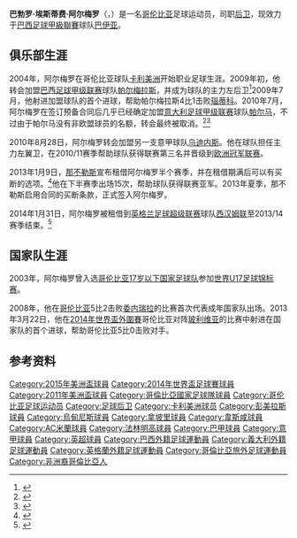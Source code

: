 {{noteta|G1=足球|G2=意甲|G3=EPL|G4=南美球會|G5=uefa
|1=zh-hans:巴勃罗;zh-hk:柏保路;zh-tw:巴勃羅;
|2=zh-hans:阿尔梅罗;zh-hk:艾美路;zh-tw:阿爾梅羅;}}

{{infobox Football biography
| name = 巴勃罗·阿尔梅罗<br>Pablo Armero
| image =  Brazil and Colombia match at the FIFA World Cup 2014-07-04 (9) Recorte.jpg
| fullname = Pablo Estifer Armero<ref>{{Cite news|title=Premier League Clubs submit Squad Lists|url=http://www.premierleague.com/content/dam/premierleague/site-content/News/publications/squad-lists/Premier-League-Squad-Lists-January-2014.pdf|publisher=Premier League|format=PDF|page=40|date=4 February 2014|accessdate=9 February 2014|archive-date=2014-03-16|archive-url=https://web.archive.org/web/20140316063138/http://www.premierleague.com/content/dam/premierleague/site-content/News/publications/squad-lists/Premier-League-Squad-Lists-January-2014.pdf|dead-url=yes}}</ref>
| birth_date = {{birth date and age|df=yes|1986|11|2}}
| birth_place = [[哥伦比亚|哥伦比亚]][[圖馬科|圖馬科]]
| height = {{height|m=1.74}}
| currentclub = [[巴伊亚竞技俱乐部|巴伊亚]]
| clubnumber = 7
| position = [[后卫_(足球)|后卫]]
| years1 = 2004–2008	| clubs1 = [[卡利美洲|卡利美洲]]				| caps1 = 108 | goals1 = 6
| years2 = 2009–2010	| clubs2 = [[彭美拉斯體育會|彭美拉斯]]	| caps2 = 36  | goals2 = 1
| years3 = 2010–2013	| clubs3 = [[乌迪内斯足球俱乐部|乌迪内斯]]	| caps3 = 69  | goals3 = 3 
| years4 = 2013–2014	| clubs4 = [[那不勒斯足球俱乐部|那不勒斯]]	| caps4 = 29  | goals4 = 0    
| years5 = 2014      | clubs5 = → [[西汉姆联足球俱乐部|西汉姆联]] (租借)  | caps5 = 5  | goals5 = 0
| years6 = 2014–2017     | clubs6 = [[乌迪内斯足球俱乐部|乌迪内斯]]                         | caps6 = 7  | goals6 = 1
| years7 = 2014–2015 | clubs7 = → [[AC米兰|AC米兰]] (租借)                      | caps7 = 8  | goals7 = 0
| years8 = 2015      | clubs8 = → [[法林明高競賽會|法林明高]] (租借) | caps8 = 4  | goals8 = 0
| years9 = 2017–     | clubs9 =  [[巴伊亚竞技俱乐部|巴伊亚]] | caps9 = 2 | goals9 = 0
| nationalyears1= 2008– | nationalteam1= [[哥倫比亞國家足球隊|哥倫比亞]] | nationalcaps1 = 67 | nationalgoals1 = 2
| pcupdate = 2015年6月4日
| ntupdate = 2015年6月21日
}}
'''巴勃罗·埃斯蒂费·阿尔梅罗'''（{{lang|es|Pablo Estifer Armero}}，{{bd|1986年|11月2日|catIdx=Armero, Pablo Estifer}}）是一名[[哥伦比亚|哥伦比亚]]足球运动员，司职[[后卫_(足球)|后卫]]，现效力于[[巴西足球甲級聯賽|巴西足球甲級聯賽]]球队[[巴伊亚竞技俱乐部|巴伊亚]]。

==俱乐部生涯==
2004年，阿尔梅罗在哥伦比亚球队[[卡利美洲|卡利美洲]]开始职业足球生涯。2009年初，他转会加盟[[巴西足球甲级联赛|巴西足球甲级联赛]]球队[[帕梅拉斯足球俱樂部|帕尔梅拉斯]]，并成为球队的主力左后卫<ref name="palmeiras">{{cite web | title = Turbo Sports coloca Pablo Armero no Verdão | url = http://oglobo.globo.com/esportes/mat/2008/12/30/turbo-sports-coloca-pablo-armero-no-verdao-587742451.asp | accessdate = 2009-01-02 | date = 30 December 2008 | language = pt | publisher = O Globo | archive-date = 2009-01-20 | archive-url = https://web.archive.org/web/20090120230158/http://oglobo.globo.com/esportes/mat/2008/12/30/turbo-sports-coloca-pablo-armero-no-verdao-587742451.asp | dead-url = no }}</ref>2009年7月，他射进加盟球队的首个进球，帮助帕尔梅拉斯4比1击败[[瑙蒂科足球俱乐部|瑙蒂科]]。2010年7月，阿尔梅罗在签订预备合同后几乎已经确定加盟[[意大利足球甲级联赛|意大利足球甲级联赛]]球队[[帕尔马足球俱乐部|帕尔马]]，不过由于帕尔马没有非欧盟球员的名额，转会最终被取消。<ref>{{cite news|url=http://www.fcparma.com/stagione/archivio-news/7043-ghirardi-sugli-extracomunitari-tesserabili-sono-allibito.html|title=Ghirardi sugli extracomunitari tesserabili: Sono allibito|date=3 July 2010|accessdate=4 July 2010|work=Parma FC|language=it|deadurl=yes|archiveurl=https://web.archive.org/web/20101128210811/http://fcparma.com/stagione/archivio-news/7043-ghirardi-sugli-extracomunitari-tesserabili-sono-allibito.html|archivedate=2010年11月28日}}</ref><ref>{{cite news|url=http://www.skysports.com/story/0,19528,11854_6243648,00.html|title=Foreign player cap for Serie A|date=3 July 2010|accessdate=4 July 2010|work=Sky Sports|archive-date=2016-03-07|archive-url=https://web.archive.org/web/20160307064328/http://www.skysports.com/story/0,19528,11854_6243648,00.html|dead-url=no}}</ref>

2010年8月28日，阿尔梅罗转会加盟另一支意甲球队[[乌迪内斯足球俱乐部|乌迪内斯]]。他在球队担任主力左翼卫，在2010/11赛季帮助球队获得联赛第三名并晋级到[[欧洲冠军联赛|欧洲冠军联赛]]。

2013年1月9日，[[那不勒斯足球俱乐部|那不勒斯]]宣布租借阿尔梅罗半个赛季，并在租借期满后可以有买断的选项。<ref>{{cite news|url=http://espnfc.com/news/story/_/id/1294466/napoli-sign-armero-loan?src=mobile&cc=5901|title=Napoli Sign Armero on Loan|date=10 January 2013|accessdate=10 January 2013|publisher=ESPN FC|archive-date=2013-10-24|archive-url=https://web.archive.org/web/20131024051923/http://espnfc.com/news/story/_/id/1294466/napoli-sign-armero-loan?src=mobile&cc=5901|dead-url=no}}</ref>他在下半赛季出场15次，帮助球队获得联赛亚军。2013年夏季，那不勒斯启用合同的买断条款，正式签入阿尔梅罗。

2014年1月31日，阿尔梅罗被租借到[[英格兰足球超级联赛|英格兰足球超级联赛]]球队[[西汉姆联足球俱乐部|西汉姆联]]至2013/14赛季结束。<ref name=whufc1>{{Cite web |title=Hammers snap up Armero |url=http://www.whufc.com/articles/20140131/hammers-snap-up-armero_2236884_3647309 |work=West Ham United FC |date=31 January 2014 |deadurl=yes |archiveurl=https://web.archive.org/web/20140301191610/http://www.whufc.com/articles/20140131/hammers-snap-up-armero_2236884_3647309 |archivedate=2014年3月1日 }}</ref>

==国家队生涯==
2003年，阿尔梅罗曾入选[[哥伦比亚17岁以下国家足球队|哥伦比亚17岁以下国家足球队]]参加[[U17世界盃足球賽|世界U17足球锦标赛]]。

2008年，他在[[哥伦比亚国家足球队|哥伦比亚]]5比2击败[[委内瑞拉国家足球队|委内瑞拉]]的比赛首次代表成年国家队出场。2013年3月22日，他在[[2014年世界盃外圍賽|2014年世界盃外圍賽]]哥伦比亚对阵[[玻利维亚国家足球队|玻利维亚]]的比赛中射进在国家队的首个进球，帮助哥伦比亚5比0击败对手。

==参考资料==
{{reflist}}

{{2014年世界杯足球赛哥伦比亚参赛名单}}

{{DEFAULTSORT:Armero, Pablo Estifer}}
[[Category:2015年美洲盃球員|Category:2015年美洲盃球員]]
[[Category:2014年世界盃足球賽球員|Category:2014年世界盃足球賽球員]]
[[Category:2011年美洲盃球員|Category:2011年美洲盃球員]]
[[Category:哥倫比亞國家足球隊球員|Category:哥倫比亞國家足球隊球員]]
[[Category:哥伦比亚足球运动员|Category:哥伦比亚足球运动员]]
[[Category:足球后卫|Category:足球后卫]]
[[Category:卡利美洲球员|Category:卡利美洲球员]]
[[Category:彭美拉斯球員|Category:彭美拉斯球員]]
[[Category:烏甸尼斯球員|Category:烏甸尼斯球員]]
[[Category:拿坡里球員|Category:拿坡里球員]]
[[Category:韋斯咸球員|Category:韋斯咸球員]]
[[Category:AC米蘭球員|Category:AC米蘭球員]]
[[Category:法林明高球員|Category:法林明高球員]]
[[Category:巴甲球員|Category:巴甲球員]]
[[Category:意甲球員|Category:意甲球員]]
[[Category:英超球員|Category:英超球員]]
[[Category:巴西外籍足球運動員|Category:巴西外籍足球運動員]]
[[Category:義大利外籍足球運動員|Category:義大利外籍足球運動員]]
[[Category:英格蘭外籍足球運動員|Category:英格蘭外籍足球運動員]]
[[Category:哥倫比亞旅外足球運動員|Category:哥倫比亞旅外足球運動員]]
[[Category:非洲裔哥倫比亞人|Category:非洲裔哥倫比亞人]]